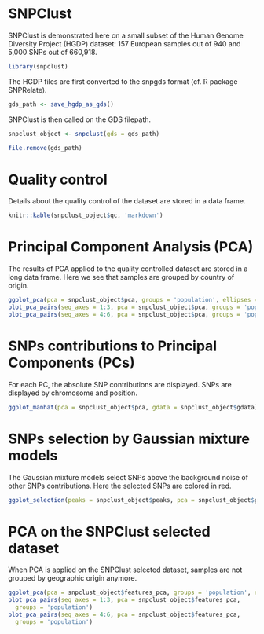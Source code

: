 <!--
%\VignetteEngine{knitr::knitr}
%\VignetteIndexEntry{SNPClust applied to Europeans}
-->

# SNPClust 

SNPClust is demonstrated here on a small subset of the Human Genome Diversity Project (HGDP) dataset: 157 European samples out of 940 and 5,000 SNPs out of 660,918.

```r
library(snpclust)
```

The HGDP files are first converted to the snpgds format (cf. R package SNPRelate).

```r
gds_path <- save_hgdp_as_gds()
```

SNPClust is then called on the GDS filepath.

```r
snpclust_object <- snpclust(gds = gds_path)
```
```r
file.remove(gds_path)
```

# Quality control

Details about the quality control of the dataset are stored in a data frame.

```r
knitr::kable(snpclust_object$qc, 'markdown')
```

# Principal Component Analysis (PCA)

The results of PCA applied to the quality controlled dataset are stored in a long data frame.
Here we see that samples are grouped by country of origin.

```r
ggplot_pca(pca = snpclust_object$pca, groups = 'population', ellipses = TRUE)
plot_pca_pairs(seq_axes = 1:3, pca = snpclust_object$pca, groups = 'population')
plot_pca_pairs(seq_axes = 4:6, pca = snpclust_object$pca, groups = 'population')
```

# SNPs contributions to Principal Components (PCs)

For each PC, the absolute SNP contributions are displayed. SNPs are displayed by chromosome and position.

```r
ggplot_manhat(pca = snpclust_object$pca, gdata = snpclust_object$gdata) 
```

# SNPs selection by Gaussian mixture models

The Gaussian mixture models select SNPs above the background noise of other SNPs contributions.
Here the selected SNPs are colored in red.

```r
ggplot_selection(peaks = snpclust_object$peaks, pca = snpclust_object$pca) 
```

# PCA on the SNPClust selected dataset

When PCA is applied on the SNPClust selected dataset, samples are not grouped by geographic origin anymore.

```r
ggplot_pca(pca = snpclust_object$features_pca, groups = 'population', ellipses = TRUE)
plot_pca_pairs(seq_axes = 1:3, pca = snpclust_object$features_pca,
  groups = 'population')
plot_pca_pairs(seq_axes = 4:6, pca = snpclust_object$features_pca,
  groups = 'population')
```
